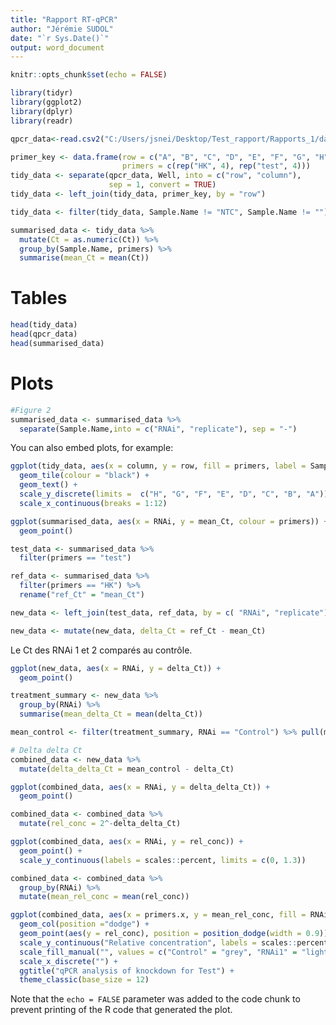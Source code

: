 ```yaml
---
title: "Rapport RT-qPCR"
author: "Jérémie SUDOL"
date: "`r Sys.Date()`"
output: word_document
---
```


```r
knitr::opts_chunk$set(echo = FALSE)
```

```r
library(tidyr)
library(ggplot2)
library(dplyr)
library(readr)
```

```r

qpcr_data<-read.csv2("C:/Users/jsnei/Desktop/Test_rapport/Rapports_1/data/clean/qpcr_data.csv", header = TRUE, sep = ';', dec = ',', stringsAsFactors = TRUE)

primer_key <- data.frame(row = c("A", "B", "C", "D", "E", "F", "G", "H"),
                         primers = c(rep("HK", 4), rep("test", 4)))
tidy_data <- separate(qpcr_data, Well, into = c("row", "column"), 
                      sep = 1, convert = TRUE)
tidy_data <- left_join(tidy_data, primer_key, by = "row")
```

```r
tidy_data <- filter(tidy_data, Sample.Name != "NTC", Sample.Name != "")
```

```r
summarised_data <- tidy_data %>%
  mutate(Ct = as.numeric(Ct)) %>%
  group_by(Sample.Name, primers) %>%
  summarise(mean_Ct = mean(Ct))
```

# Tables

```r
head(tidy_data)
head(qpcr_data)
head(summarised_data)
```

# Plots

```r
#Figure 2
summarised_data <- summarised_data %>%
  separate(Sample.Name,into = c("RNAi", "replicate"), sep = "-")
```

You can also embed plots, for example:

```r
ggplot(tidy_data, aes(x = column, y = row, fill = primers, label = Sample.Name)) +
  geom_tile(colour = "black") +
  geom_text() +
  scale_y_discrete(limits =  c("H", "G", "F", "E", "D", "C", "B", "A")) +
  scale_x_continuous(breaks = 1:12)

ggplot(summarised_data, aes(x = RNAi, y = mean_Ct, colour = primers)) +
  geom_point()

```

```r
test_data <- summarised_data %>%
  filter(primers == "test")

ref_data <- summarised_data %>%
  filter(primers == "HK") %>%
  rename("ref_Ct" = "mean_Ct")

new_data <- left_join(test_data, ref_data, by = c( "RNAi", "replicate"))

new_data <- mutate(new_data, delta_Ct = ref_Ct - mean_Ct)
```

Le Ct des RNAi 1 et 2 comparés au contrôle.

```r
ggplot(new_data, aes(x = RNAi, y = delta_Ct)) +
  geom_point()
```

```r

treatment_summary <- new_data %>%
  group_by(RNAi) %>%
  summarise(mean_delta_Ct = mean(delta_Ct))

mean_control <- filter(treatment_summary, RNAi == "Control") %>% pull(mean_delta_Ct)

# Delta delta Ct
combined_data <- new_data %>% 
  mutate(delta_delta_Ct = mean_control - delta_Ct)
```

```r
ggplot(combined_data, aes(x = RNAi, y = delta_delta_Ct)) +
  geom_point()
```

```r
combined_data <- combined_data %>%
  mutate(rel_conc = 2^-delta_delta_Ct)
```

```r
ggplot(combined_data, aes(x = RNAi, y = rel_conc)) +
  geom_point() +
  scale_y_continuous(labels = scales::percent, limits = c(0, 1.3))
```

```r
combined_data <- combined_data %>%
  group_by(RNAi) %>%
  mutate(mean_rel_conc = mean(rel_conc))
```

```r
ggplot(combined_data, aes(x = primers.x, y = mean_rel_conc, fill = RNAi, group = RNAi)) +
  geom_col(position ="dodge") +
  geom_point(aes(y = rel_conc), position = position_dodge(width = 0.9)) +
  scale_y_continuous("Relative concentration", labels = scales::percent) +
  scale_fill_manual("", values = c("Control" = "grey", "RNAi1" = "lightblue", "RNAi2" = "steelblue4")) +
  scale_x_discrete("") +
  ggtitle("qPCR analysis of knockdown for Test") +
  theme_classic(base_size = 12)
```

Note that the `echo = FALSE` parameter was added to the code chunk to prevent printing of the R code that generated the plot.
